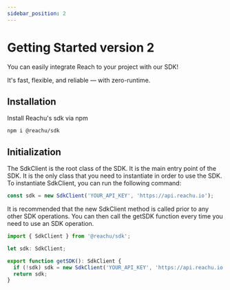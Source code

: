 ```yaml
---
sidebar_position: 2
---
```


# Getting Started version 2

You can easily integrate Reach to your project with our SDK!

It's fast, flexible, and reliable — with zero-runtime.

## Installation

Install Reachu's sdk via npm

```shell
npm i @reachu/sdk
```

## Initialization

The SdkClient is the root class of the SDK. It is the main entry point of the
SDK. It is the only class that you need to instantiate in order to use the SDK.
To instantiate SdkClient, you can run the following command:

```js
const sdk = new SdkClient('YOUR_API_KEY', 'https://api.reachu.io');
```

It is recommended that the new SdkClient method is called prior to any other SDK
operations. You can then call the getSDK function every time you need to use an
SDK operation.

```js
import { SdkClient } from '@reachu/sdk';

let sdk: SdkClient;

export function getSDK(): SdkClient {
  if (!sdk) sdk = new SdkClient('YOUR_API_KEY', 'https://api.reachu.io');
  return sdk;
}
```
